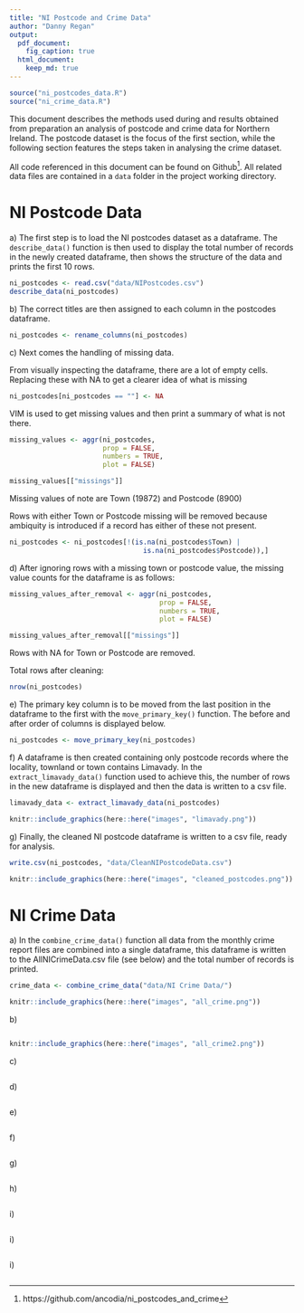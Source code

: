 ```yaml
---
title: "NI Postcode and Crime Data"
author: "Danny Regan"
output:
  pdf_document: 
    fig_caption: true
  html_document:
    keep_md: true
---
```

```r
source("ni_postcodes_data.R")
source("ni_crime_data.R")
```

This document describes the methods used during and results obtained from preparation an analysis of postcode and crime data for Northern Ireland. The postcode dataset is the focus of the first section, while the following section features the steps taken in analysing the crime dataset. 

All code referenced in this document can be found on Github[^1]. All related data files are contained in a `data` folder in the project working directory.

[^1]: https://github.com/ancodia/ni_postcodes_and_crime

# NI Postcode Data
a\) The first step is to load the NI postcodes dataset as a dataframe. The `describe_data()` function is then used to display the total number of records in the newly created dataframe, then shows the structure of the data and prints the first 10 rows.
```r
ni_postcodes <- read.csv("data/NIPostcodes.csv")
describe_data(ni_postcodes)
```
\noindent\makebox[\linewidth]{\rule{\textwidth}{0.4pt}}

b\) The correct titles are then assigned to each column in the postcodes dataframe.
```r
ni_postcodes <- rename_columns(ni_postcodes)
```
\noindent\makebox[\linewidth]{\rule{\textwidth}{0.4pt}}

\newpage
c\) Next comes the handling of missing data.

From visually inspecting the dataframe, there are a lot of empty cells. Replacing these with NA to get a clearer idea of what is missing
```r
ni_postcodes[ni_postcodes == ""] <- NA
```

VIM is used to get missing values and then print a summary of what is not there.
```r
missing_values <- aggr(ni_postcodes, 
                       prop = FALSE, 
                       numbers = TRUE, 
                       plot = FALSE)

missing_values[["missings"]]
```
Missing values of note are Town (19872) and Postcode (8900)

Rows with either Town or Postcode missing will be removed because ambiquity is introduced if a record has either of these not present.
```r
ni_postcodes <- ni_postcodes[!(is.na(ni_postcodes$Town) | 
                                 is.na(ni_postcodes$Postcode)),]
```
\noindent\makebox[\linewidth]{\rule{\textwidth}{0.4pt}}

\newpage
d\) After ignoring rows with a missing town or postcode value, the missing value counts for the dataframe is as follows:
```r
missing_values_after_removal <- aggr(ni_postcodes, 
                                     prop = FALSE, 
                                     numbers = TRUE, 
                                     plot = FALSE)

missing_values_after_removal[["missings"]]
```

Rows with NA for Town or Postcode are removed.

Total rows after cleaning:
```r
nrow(ni_postcodes)
```
\noindent\makebox[\linewidth]{\rule{\textwidth}{0.4pt}}

e\) The primary key column is to be moved from the last position in the dataframe to the first with the `move_primary_key()` function. The before and after order of columns is displayed below.
```r
ni_postcodes <- move_primary_key(ni_postcodes)
```
\noindent\makebox[\linewidth]{\rule{\textwidth}{0.4pt}}

f\) A dataframe is then created containing only postcode records where the locality, townland or town contains Limavady. In the `extract_limavady_data()` function used to achieve this, the number of rows in the new dataframe is displayed and then the data is written to a csv file.
```r
limavady_data <- extract_limavady_data(ni_postcodes)
```

```r
knitr::include_graphics(here::here("images", "limavady.png"))
```

\noindent\makebox[\linewidth]{\rule{\textwidth}{0.4pt}}

\newpage
g\) Finally, the cleaned NI postcode dataframe is written to a csv file, ready for analysis.
```r
write.csv(ni_postcodes, "data/CleanNIPostcodeData.csv")
```

```r
knitr::include_graphics(here::here("images", "cleaned_postcodes.png"))
```

\noindent\makebox[\linewidth]{\rule{\textwidth}{0.4pt}}

# NI Crime Data
a\) In the `combine_crime_data()` function all data from the monthly crime report files are combined into a single dataframe, this dataframe is written to the AllNICrimeData.csv file (see below) and the total number of records is printed.
```r
crime_data <- combine_crime_data("data/NI Crime Data/")
```

```r
knitr::include_graphics(here::here("images", "all_crime.png"))
```
\noindent\makebox[\linewidth]{\rule{\textwidth}{0.4pt}}

b\)
```r

```
```r
knitr::include_graphics(here::here("images", "all_crime2.png"))
```
\noindent\makebox[\linewidth]{\rule{\textwidth}{0.4pt}}

c\)
```r

```

d\)
```r

```

e\)
```r

```

f\)
```r

```

g\)
```r

```

h\)
```r

```

i\)
```r

```

i\)
```r

```

i\)
```r

```